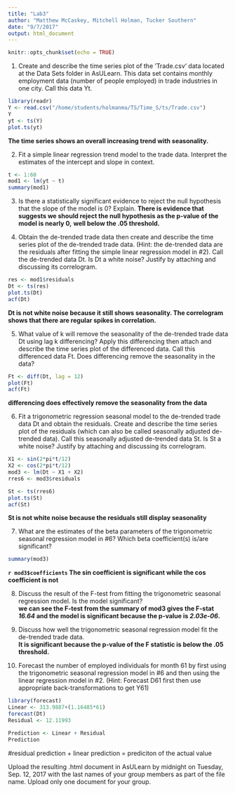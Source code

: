 ```yaml
---
title: "Lab3"
author: "Matthew McCaskey, Mitchell Holman, Tucker Southern"
date: "9/7/2017"
output: html_document
---
```


```r
knitr::opts_chunk$set(echo = TRUE)

```

1.	Create  and describe the time series plot of the ‘Trade.csv‘ data located at the Data Sets folder in AsULearn.  This data set contains monthly employment data (number of people employed) in trade industries in one city. Call this data Yt.
```r
library(readr)
Y <- read.csv("/home/students/holmanma/TS/Time_S/ts/Trade.csv")
Y
yt <- ts(Y)
plot.ts(yt)
```
**The time series shows an overall increasing trend with seasonality.**

2.	Fit a simple linear regression trend model to the trade data.  Interpret the estimates of the intercept and slope in context. 
```r
t <- 1:60
mod1 <- lm(yt ~ t)
summary(mod1)

```


3.	Is there a statistically significant evidence to reject the null hypothesis that the slope of the model is 0?  Explain.
**There is evidence that suggests we should reject the null hypothesis as the p-value of the model is nearly 0,** 
**well below the .05 threshold.**

4.	Obtain the de-trended trade data then create and describe the time series plot of the de-trended trade data.   (Hint: the de-trended data are the residuals after fitting the simple linear regression model in #2).   Call the de-trended data Dt.  Is Dt a white noise?  Justify by attaching and discussing its correlogram.
```r
res <- mod1$residuals
Dt <- ts(res)
plot.ts(Dt)
acf(Dt)
```
**Dt is not white noise because it still shows seasonality. The correlogram shows that there are regular spikes in correlation.**

5.	What value of k will remove the seasonality of the de-trended trade data Dt using lag k differencing?  Apply this differencing then attach and describe the time series plot of the differenced data.   Call this differenced data Ft.  Does differencing remove the seasonality in the data?
```r
Ft <- diff(Dt, lag = 12)
plot(Ft)
acf(Ft)
```
**differencing does effectively remove the seasonality from the data**

6.	Fit a trigonometric regression seasonal model to the de-trended trade data Dt and obtain the residuals.   Create and describe the time series plot of the residuals (which can also be called seasonally adjusted de-trended data).  Call this seasonally adjusted de-trended data St. Is St a white noise?  Justify by attaching and discussing its correlogram.
```r
X1 <- sin(2*pi*t/12)
X2 <- cos(2*pi*t/12)
mod3 <- lm(Dt ~ X1 + X2)
rres6 <- mod3$residuals

St <- ts(rres6)
plot.ts(St)
acf(St)
```
**St is not white noise because the residuals still display seasonality**


7.	What are the estimates of the beta parameters of the trigonometric seasonal regression model in #6?  Which beta coefficient(s) is/are significant?
```r
summary(mod3)
```
**`r mod3$coefficients` The sin coefficient is significant while the cos coefficient is not**

8.	Discuss the result of the F-test from fitting the trigonometric seasonal regression model.  Is the model significant?  
**we can see the F-test from the summary of mod3 gives the F-stat *16.64* and the model is significant because the p-value is *2.03e-06*.**
 



9.	Discuss how well the trigonometric seasonal regression model fit the de-trended trade data.  
**It is significant because the p-value of the F statistic is below the .05 threshold.**

10.	Forecast the number of employed individuals for month 61 by first using the trigonometric seasonal regression model in #6 and then using the linear regression model in #2. (Hint: Forecast D61 first then use appropriate back-transformations to get Y61)

```r
library(forecast)
Linear <- 313.9887+(1.16485*61)
forecast(Dt)
Residual <- 12.11993

Prediction <- Linear + Residual
Prediction

```

#residual prediction + linear prediction = prediciton of the actual value

Upload the resulting .html document in AsULearn by midnight on Tuesday, Sep. 12, 2017 with the last names of your group members as part of the file name.  Upload only one document for your group. 


